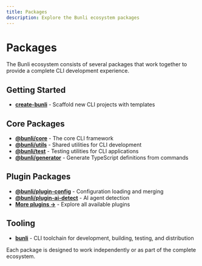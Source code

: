 ```yaml
---
title: Packages
description: Explore the Bunli ecosystem packages
---
```


# Packages

The Bunli ecosystem consists of several packages that work together to provide a complete CLI development experience.

## Getting Started

- **[create-bunli](/docs/packages/create-bunli)** - Scaffold new CLI projects with templates

## Core Packages

- **[@bunli/core](/docs/packages/core)** - The core CLI framework
- **[@bunli/utils](/docs/packages/utils)** - Shared utilities for CLI development
- **[@bunli/test](/docs/packages/test)** - Testing utilities for CLI applications
- **[@bunli/generator](/docs/packages/generator)** - Generate TypeScript definitions from commands

## Plugin Packages

- **[@bunli/plugin-config](/docs/packages/plugins/config)** - Configuration loading and merging
- **[@bunli/plugin-ai-detect](/docs/packages/plugins/ai-detect)** - AI agent detection
- **[More plugins →](/docs/packages/plugins)** - Explore all available plugins

## Tooling

- **[bunli](/docs/packages/cli)** - CLI toolchain for development, building, testing, and distribution

Each package is designed to work independently or as part of the complete ecosystem.